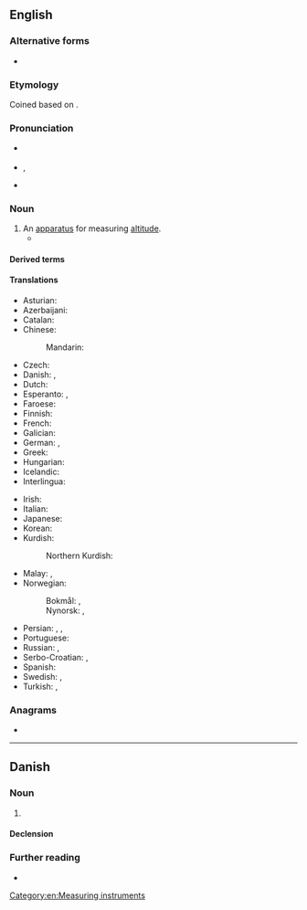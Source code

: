 {{also|Altimeter}}
==English==

===Alternative forms===
* {{l|en|altimetre}} {{qualifier|nonstandard}}

===Etymology===
Coined based on {{der|en|la|altus||high}} {{suffix|en||meter}}.

===Pronunciation===
* {{a|UK}} {{enPR|əltĭmētər}}
* {{a|US}} {{IPA|en|/ælˈtɪm.ɪ.tɚ/}}, {{enPR|əltəmētər}}
* {{audio|en|LL-Q1860 (eng)-Vininn126-altimeter.wav|Audio (US)}}

===Noun===
{{en-noun}}

# An [[apparatus]] for measuring [[altitude]].
#* {{quote-book|en|year=2000|author=Paul E. Illman|title=The Pilot's Handbook of Aeronautical Knowledge|publisher=McGraw Hill Professional|page=128|pageurl=https://books.google.com/books?id=oawtij10NbgC&q=%22altimeter%22&dq=%22altimeter%22&hl=&cd=32&source=gbs_api|isbn=9780071386623|text=For that reason, if you do any mountain climbing, allow a generous margin of error of extra altitude—not only for possible '''altimeter''' error, but also for downdrafts that are particularly prevalent if high winds are encountered.}}

====Derived terms====
{{der2|en|altimetric
|altimetry
|absolute altimeter
|pressure altimeter|radio altimeter}}

====Translations====
{{trans-top|an apparatus for measuring altitude}}
* Asturian: {{t|ast|altímetru|m}}
* Azerbaijani: {{t|az|altimetr}}
* Catalan: {{t|ca|altímetre|m}}
* Chinese:
*: Mandarin: {{t|cmn|测高仪}}
* Czech: {{t|cs|výškoměr|m}}
* Danish: {{t+|da|højdemåler|c}}, {{t+|da|altimeter|n}}
* Dutch: {{t+|nl|hoogtemeter|m}}
* Esperanto: {{t|eo|altmezurilo}}, {{t|eo|altometro}}
* Faroese: {{t|fo|hæddarmátari|m}}
* Finnish: {{t+|fi|korkeusmittari}}
* French: {{t+|fr|altimètre|m}}
* Galician: {{t|gl|altímetro|m}}
* German: {{t+|de|Höhenmesser|m}}, {{t+|de|Altimeter|n}}
* Greek: {{t+|el|υψόμετρο|n}}
* Hungarian: {{t|hu|altiméter}}
* Icelandic: {{t+|is|hæðarmælir|m}}
* Interlingua: {{t|ia|altimetro}}
{{trans-mid}}
* Irish: {{t|ga|airdemhéadar|m}}
* Italian: {{t+|it|altimetro|m}}
* Japanese: {{t|ja|高度計|tr=kōdokei}}
* Korean: {{t+|ko|고도계|sc=Kore}}
* Kurdish:
*: Northern Kurdish: {{t+|kmr|bilindayîpîv}}
* Malay: {{t|ms|jangka tinggi}}, {{t|ms|altimeter}}
* Norwegian:
*: Bokmål: {{t|nb|høydemåler|m}}, {{t|nb|altimeter}}
*: Nynorsk: {{t|nn|høgdemålar|m}}, {{t|nn|altimeter}}
* Persian: {{t|fa|ارتفاع‌سنج|tr=ertefâ'sanj}}, {{t|fa|بلنداسنج|tr=bolandâsanj}}, {{t+|fa|فرازیاب|tr=farâzyâb}}
* Portuguese: {{t+|pt|altímetro|m}}
* Russian: {{t+|ru|альтиме́тр|m}}, {{t+|ru|высотоме́р|m}}
* Serbo-Croatian: {{t+|sh|vȉsinomjēr|m}}, {{t+|sh|àltimetar|m}}
* Spanish: {{t+|es|altímetro|m}}
* Swedish: {{t|sv|höjdmätare|c}}, {{t+|sv|altimeter|c}}
* Turkish: {{t+|tr|yükseklikölçer}}, {{t+|tr|altimetre}}
{{trans-bottom}}

===Anagrams===
* {{anagrams|en|a=aeeilmrtt|altimetre}}

[[Category:en:Measuring instruments]]

----

==Danish==

===Noun===
{{da-noun|et|sg-def-2=altimetret|altimetre}}

# {{l|en|altimeter}}
#: {{syn|da|højdemåler}}

====Declension====
{{da-decl|et|sg-def-2=altimetret|altimetre}}

===Further reading===
* {{R:Den Danske Ordbog}}

{{c|da|Measuring instruments}}